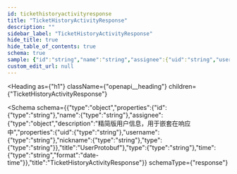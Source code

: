 ```yaml
---
id: tickethistoryactivityresponse
title: "TicketHistoryActivityResponse"
description: ""
sidebar_label: "TicketHistoryActivityResponse"
hide_title: true
hide_table_of_contents: true
schema: true
sample: {"id":"string","name":"string","assignee":{"uid":"string","username":"string","nickname":"string","type":"string"},"type":"string","time":"2024-07-29T15:51:28.071Z"}
custom_edit_url: null
---
```



<Heading
  as={"h1"}
  className={"openapi__heading"}
  children={"TicketHistoryActivityResponse"}
>
</Heading>





<Schema
  schema={{"type":"object","properties":{"id":{"type":"string"},"name":{"type":"string"},"assignee":{"type":"object","description":"精简版用户信息，用于嵌套在响应中","properties":{"uid":{"type":"string"},"username":{"type":"string"},"nickname":{"type":"string"},"type":{"type":"string"}},"title":"UserProtobuf"},"type":{"type":"string"},"time":{"type":"string","format":"date-time"}},"title":"TicketHistoryActivityResponse"}}
  schemaType={"response"}
>
  
</Schema>
            